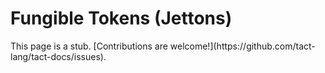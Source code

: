 # Fungible Tokens (Jettons)


<Callout emoji="🚨">
  This page is a stub. [Contributions are welcome!](https://github.com/tact-lang/tact-docs/issues).
</Callout>

